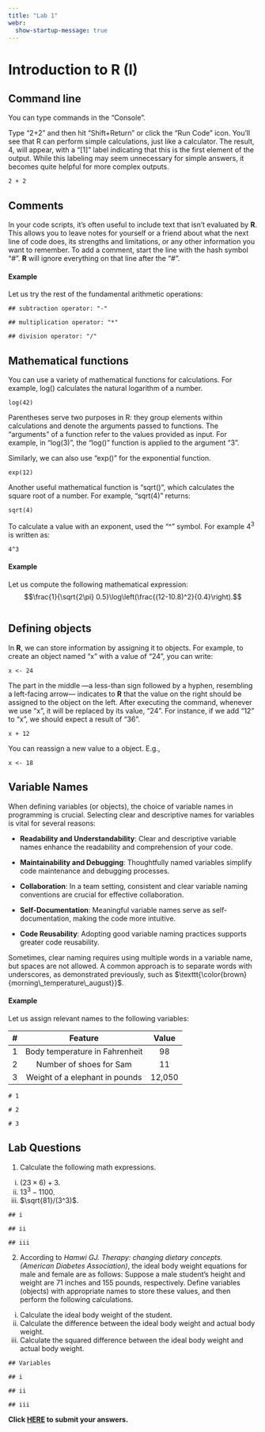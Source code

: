 ```yaml
---
title: "Lab 1"
webr:
  show-startup-message: true
---
```

::: {.hidden}
\let\OldTexttt\texttt
\renewcommand{\txt}[1]{\OldTexttt{\color{brown}{#1}}}
:::

# Introduction to R (I)

## Command line

You can type commands in the "Console".

Type "2+2" and then hit "Shift+Return" or click the "Run Code" icon. You'll see that R can perform simple calculations, just like a calculator. The result, 4, will appear, with a "\[1\]" label indicating that this is the first element of the output. While this labeling may seem unnecessary for simple answers, it becomes quite helpful for more complex outputs.

```webr-r
2 + 2
```

## Comments

In your code scripts, it's often useful to include text that isn't evaluated by **R**. This allows you to leave notes for yourself or a friend about what the next line of code does, its strengths and limitations, or any other information you want to remember. To add a comment, start the line with the hash symbol "\#". **R** will ignore everything on that line after the "\#".

#### Example

Let us try the rest of the fundamental arithmetic operations:

```webr-r
## subtraction operator: "-"

## multiplication operator: "*"

## division operator: "/"
```

## Mathematical functions

You can use a variety of mathematical functions for calculations. For example, log() calculates the natural logarithm of a number.

```webr-r
log(42)
```

Parentheses serve two purposes in R: they group elements within calculations and denote the arguments passed to functions. The "arguments" of a function refer to the values provided as input. For example, in "log(3)", the "log()" function is applied to the argument "3".

Similarly, we can also use "exp()" for the exponential function.

```webr-r
exp(12)
```

Another useful mathematical function is "sqrt()", which calculates the square root of a number. For example, "sqrt(4)" returns:

```webr-r
sqrt(4)
```

To calculate a value with an exponent, used the "\^" symbol. For example $4^3$ is written as:

```webr-r
4^3
```

#### Example

Let us compute the following mathematical expression: $$\frac{1}{\sqrt{2\pi} 0.5}\log\left(\frac{(12-10.8)^2}{0.4}\right).$$

```webr-r

```

## Defining objects

In **R**, we can store information by assigning it to objects. For example, to create an object named "x" with a value of "24", you can write:

```webr-r
x <- 24
```

The part in the middle —a less-than sign followed by a hyphen, resembling a left-facing arrow— indicates to **R** that the value on the right should be assigned to the object on the left. After executing the command, whenever we use "x", it will be replaced by its value, "24". For instance, if we add "12" to "x", we should expect a result of "36".

```webr-r
x + 12
```

You can reassign a new value to a object. E.g.,

```webr-r
x <- 18
```

## Variable Names

When defining variables (or objects), the choice of variable names in programming is crucial. Selecting clear and descriptive names for variables is vital for several reasons:

-   **Readability and Understandability**: Clear and descriptive variable names enhance the readability and comprehension of your code.

-   **Maintainability and Debugging**: Thoughtfully named variables simplify code maintenance and debugging processes.

-   **Collaboration**: In a team setting, consistent and clear variable naming conventions are crucial for effective collaboration.

-   **Self-Documentation**: Meaningful variable names serve as self-documentation, making the code more intuitive.

-   **Code Reusability**: Adopting good variable naming practices supports greater code reusability.

Sometimes, clear naming requires using multiple words in a variable name, but spaces are not allowed. A common approach is to separate words with underscores, as demonstrated previously, such as $\txt{morning\_temperature\_august}$.

#### Example

Let us assign relevant names to the following variables:

| \#  |            Feature             | Value  |
|:---:|:------------------------------:|:------:|
|  1  | Body temperature in Fahrenheit |   98   |
|  2  |    Number of shoes for Sam     |   11   |
|  3  | Weight of a elephant in pounds | 12,050 |

```webr-r
# 1

# 2

# 3
```

## Lab Questions

1.  Calculate the following math expressions.

<!-- -->

i)  $(23\times 6)+3$.
ii) $13^3-1100$.
iii) $\sqrt{81}/(3^3)$.

```webr-r
## i

## ii

## iii

```

2.  According to *Hamwi GJ. Therapy: changing dietary concepts. (American Diabetes Association)*, the ideal body weight equations for male and female are as follows: \begin{align*}
    \text{Ideal Body Weight (Male)}=&106+6\times(\text{Height}-60\text{ in});\\
    \text{Ideal Body Weight (Female)}=&100+5\times(\text{Height}-60\text{ in}).
    \end{align*} Suppose a male student's height and weight are 71 inches and 155 pounds, respectively. Define variables (objects) with appropriate names to store these values, and then perform the following calculations.

<!-- -->

i)  Calculate the ideal body weight of the student.
ii) Calculate the difference between the ideal body weight and actual body weight.
iii) Calculate the squared difference between the ideal body weight and actual body weight.

```webr-r
## Variables

## i

## ii

## iii

```


**Click [HERE](https://coursesite.lehigh.edu/mod/quiz/view.php?id=5733342) to submit your answers.**
